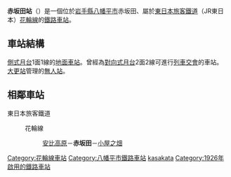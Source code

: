 {{NoteTA|1 = zh:赤坂田站; zh-cn:赤坂田站; zh-tw:赤坂田車站; zh-hk:赤坂田站; }}
{{日本車站資訊
|公司色 = green
|文字色 =
|站名 = 赤坂田站
|圖片 = Akasakata-Sta01.JPG
|pxl =
|圖片說明 = 候車室
|日文原名 = 赤坂田
|平假名 = あかさかた
|羅馬拼音 = Akasakata
|前一站 = [[安比高原站|安比高原]]
|前一站距離 = 5.0
|後一站距離 = 3.6
|後一站 = [[小屋之畑站|小屋之畑]]
|電報略號 = アサ
|車站編號 =
|所屬公司 = [[東日本旅客鐵道|東日本旅客鐵道]]（JR東日本）
|所屬路線 = {{Color|red|■}}[[花輪線|花輪線]]
|距離 = 30.0
|起點站 = [[好摩站|好摩]]
|所在地 = [[岩手縣|岩手縣]][[八幡平市|八幡平市]]赤坂田203
|車站構造 = [[地面車站|地面車站]]
|月台配置 = 1面1線
|啟用年月日 = 1926年（[[大正|大正]]15年）11月10日
|廢站年月日 =
|乘客人數 =
|上下車人次 =
|統計年度 =
|轉車 =
|備註 = [[無人站|無人站]]
}}
'''赤坂田站'''（{{jpn|j=赤坂田駅|hg=あかさかたえき|rm=Akasakata eki|f=y}}）是一個位於[[岩手縣|岩手縣]][[八幡平市|八幡平市]]赤坂田、屬於[[東日本旅客鐵道|東日本旅客鐵道]]（JR東日本）[[花輪線|花輪線]]的[[鐵路車站|鐵路車站]]。
== 車站結構 ==
[[側式月台|側式月台]]1面1線的[[地面車站|地面車站]]。曾經為[[對向式月台|對向式月台]]2面2線可進行[[列車交會|列車交會]]的車站。[[大更站|大更站]]管理的[[無人站|無人站]]。
== 相鄰車站 ==
; 東日本旅客鐵道
: {{Color|red|■}}花輪線
:: [[安比高原站|安比高原]]－'''赤坂田'''－[[小屋之畑站|小屋之畑]]
{{Japan-rail-stub}}
{{花輪線}}
{{DEFAULTSORT:Akasakata}}
[[Category:花輪線車站|Category:花輪線車站]]
[[Category:八幡平市鐵路車站|Category:八幡平市鐵路車站]]
[[Category:日本鐵路車站_A|kasakata]]
[[Category:1926年啟用的鐵路車站|Category:1926年啟用的鐵路車站]]